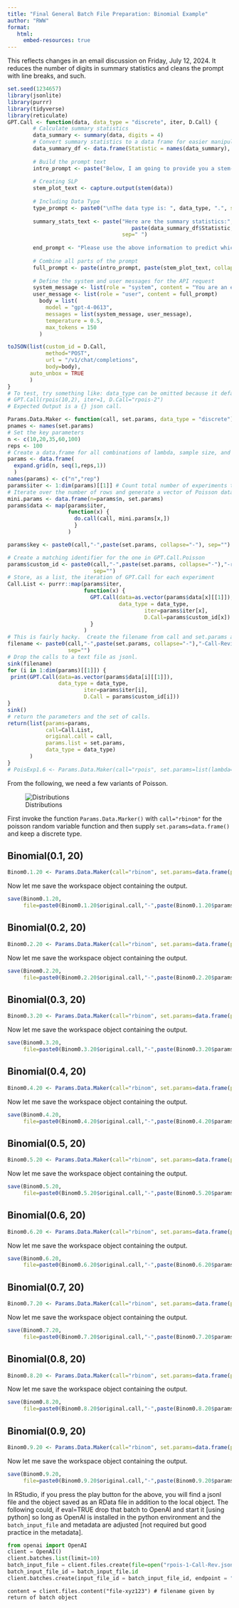 ```yaml
---
title: "Final General Batch File Preparation: Binomial Example"
author: "RWW"
format: 
   html:
     embed-resources: true
---
```


This reflects changes in an email discussion on Friday, July 12, 2024.  It reduces the number of digits in summary statistics and cleans the prompt with line breaks, and such.

```r
set.seed(1234657)
library(jsonlite)
library(purrr)
library(tidyverse)
library(reticulate)
GPT.Call <- function(data, data_type = "discrete", iter, D.Call) {
        # Calculate summary statistics
        data_summary <- summary(data, digits = 4)
        # Convert summary statistics to a data frame for easier manipulation
        data_summary_df <- data.frame(Statistic = names(data_summary), Value = as.vector(data_summary))
        
        # Build the prompt text
        intro_prompt <- paste("Below, I am going to provide you a stem-and-leaf-plot of a variable and the summary statistics for that variable. I would like you to tell me which distribution you think generated the data.", sep="")
        
        # Creating SLP
        stem_plot_text <- capture.output(stem(data))
        
        # Including Data Type
        type_prompt <- paste0("\nThe data type is: ", data_type, ".", sep="")
        
        summary_stats_text <- paste("Here are the summary statistics:",
                                       paste(data_summary_df$Statistic, "=", data_summary_df$Value, collapse = "; "), type_prompt, 
                                    sep=" ")
        
        end_prompt <- "Please use the above information to predict which distribution generated the data. Please do not provide an explanation in your response. Please only state the name of the distribution in one word. Do not include the word 'distribution' following the name of the predicted distribution. Indeed, please read your response after writing it and ensure that you only provide the name of the distribution in your response."
        
        # Combine all parts of the prompt
        full_prompt <- paste(intro_prompt, paste(stem_plot_text, collapse = "\n"), summary_stats_text, end_prompt, sep="\n\n")
        
        # Define the system and user messages for the API request
        system_message <- list(role = "system", content = "You are an expert in statistics and data science.")
        user_message <- list(role = "user", content = full_prompt)
          body = list(
            model = "gpt-4-0613",
            messages = list(system_message, user_message),
            temperature = 0.5,
            max_tokens = 150
          )        

toJSON(list(custom_id = D.Call, 
            method="POST", 
            url = "/v1/chat/completions", 
            body=body), 
       auto_unbox = TRUE
       )
}
# To test, try something like: data_type can be omitted because it defaults to discrete
# GPT.Call(rpois(10,2), iter=1, D.Call="rpois-2")
# Expected Output is a {} json call.
```

```r
Params.Data.Maker <- function(call, set.params, data_type = "discrete") {
pnames <- names(set.params)
# Set the key parameters
n <- c(10,20,35,60,100)
reps <- 100
# Create a data.frame for all combinations of lambda, sample size, and repetition [of lambda sample size]
params <- data.frame(
  expand.grid(n, seq(1,reps,1))
  )
names(params) <- c("n","rep")
params$iter <- 1:dim(params)[[1]] # Count total number of experiments to pass
# Iterate over the number of rows and generate a vector of Poisson data given lambda and size; a tidy for-loop
mini.params <- data.frame(n=params$n, set.params)
params$data <- map(params$iter, 
                   function(x) { 
                     do.call(call, mini.params[x,]) 
                     }
                   )

params$key <- paste0(call,"-",paste(set.params, collapse="-"), sep="")

# Create a matching identifier for the one in GPT.Call.Poisson
params$custom_id <- paste0(call,"-",paste(set.params, collapse="-"),"-request-",params$iter, 
                           sep="")
# Store, as a list, the iteration of GPT.Call for each experiment
Call.List <- purrr::map(params$iter, 
                        function(x) {
                          GPT.Call(data=as.vector(params$data[x][[1]]),
                                   data_type = data_type,
                                           iter=params$iter[x], 
                                           D.Call=params$custom_id[x])
                          }
                        )
# This is fairly hacky.  Create the filename from call and set.params and then use a sink to capture prints of the GPT.Call function.  Because set.parms can be vector-valued, we need to collapse it.
filename <- paste0(call,"-",paste(set.params, collapse="-"),"-Call-Revised.jsonl", 
                   sep="")
# Drop the calls to a text file as jsonl.
sink(filename)
for (i in 1:dim(params)[[1]]) {
 print(GPT.Call(data=as.vector(params$data[i][[1]]), 
                data_type = data_type,
                        iter=params$iter[i], 
                        D.Call = params$custom_id[i]))  
}
sink()
# return the parameters and the set of calls.
return(list(params=params, 
            call=Call.List,
            original.call = call,
            params.list = set.params,
            data_type = data_type)
       )
}
# PoisExp1.6 <- Params.Data.Maker(call="rpois", set.params=list(lambda=1.6))
```

From the following, we need a few variants of Poisson.

![Distributions](./../../Distributions-to-Add.png) 

First invoke the function `Params.Data.Marker()` with `call="rbinom"` for the poisson random variable function and then supply `set.params=data.frame()` and keep a discrete type.

## Binomial(0.1, 20)

```r
Binom0.1.20 <- Params.Data.Maker(call="rbinom", set.params=data.frame(prob=0.1, size=20), data_type = "discrete")
```

Now let me save the workspace object containing the output.

```r
save(Binom0.1.20, 
     file=paste0(Binom0.1.20$original.call,"-",paste(Binom0.1.20$params.list, collapse="-"),".RData", sep=""))
```

## Binomial(0.2, 20)

```r
Binom0.2.20 <- Params.Data.Maker(call="rbinom", set.params=data.frame(prob=0.2, size=20), data_type = "discrete")
```

Now let me save the workspace object containing the output.

```r
save(Binom0.2.20, 
     file=paste0(Binom0.2.20$original.call,"-",paste(Binom0.2.20$params.list, collapse="-"),".RData", sep=""))
```


## Binomial(0.3, 20)

```r
Binom0.3.20 <- Params.Data.Maker(call="rbinom", set.params=data.frame(prob=0.3, size=20), data_type = "discrete")
```

Now let me save the workspace object containing the output.

```r
save(Binom0.3.20, 
     file=paste0(Binom0.3.20$original.call,"-",paste(Binom0.3.20$params.list, collapse="-"),".RData", sep=""))
```

## Binomial(0.4, 20)

```r
Binom0.4.20 <- Params.Data.Maker(call="rbinom", set.params=data.frame(prob=0.4, size=20), data_type = "discrete")
```

Now let me save the workspace object containing the output.

```r
save(Binom0.4.20, 
     file=paste0(Binom0.4.20$original.call,"-",paste(Binom0.4.20$params.list, collapse="-"),".RData", sep=""))
```

## Binomial(0.5, 20)

```r
Binom0.5.20 <- Params.Data.Maker(call="rbinom", set.params=data.frame(prob=0.5, size=20), data_type = "discrete")
```

Now let me save the workspace object containing the output.

```r
save(Binom0.5.20, 
     file=paste0(Binom0.5.20$original.call,"-",paste(Binom0.5.20$params.list, collapse="-"),".RData", sep=""))
```

## Binomial(0.6, 20)

```r
Binom0.6.20 <- Params.Data.Maker(call="rbinom", set.params=data.frame(prob=0.6, size=20), data_type = "discrete")
```

Now let me save the workspace object containing the output.

```r
save(Binom0.6.20, 
     file=paste0(Binom0.6.20$original.call,"-",paste(Binom0.6.20$params.list, collapse="-"),".RData", sep=""))
```

## Binomial(0.7, 20)

```r
Binom0.7.20 <- Params.Data.Maker(call="rbinom", set.params=data.frame(prob=0.7, size=20), data_type = "discrete")
```

Now let me save the workspace object containing the output.

```r
save(Binom0.7.20, 
     file=paste0(Binom0.7.20$original.call,"-",paste(Binom0.7.20$params.list, collapse="-"),".RData", sep=""))
```

## Binomial(0.8, 20)

```r
Binom0.8.20 <- Params.Data.Maker(call="rbinom", set.params=data.frame(prob=0.8, size=20), data_type = "discrete")
```

Now let me save the workspace object containing the output.

```r
save(Binom0.8.20, 
     file=paste0(Binom0.8.20$original.call,"-",paste(Binom0.8.20$params.list, collapse="-"),".RData", sep=""))
```

## Binomial(0.9, 20)

```r
Binom0.9.20 <- Params.Data.Maker(call="rbinom", set.params=data.frame(prob=0.9, size=20), data_type = "discrete")
```

Now let me save the workspace object containing the output.

```r
save(Binom0.9.20, 
     file=paste0(Binom0.9.20$original.call,"-",paste(Binom0.9.20$params.list, collapse="-"),".RData", sep=""))
```

In RStudio, if you press the play button for the above, you will find a jsonl file and the object saved as an RData file in addition to the local object.  The following could, if eval=TRUE drop that batch to OpenAI and start it [using python] so long as OpenAI is installed in the python environment and the `batch_input_file` and metadata are adjusted [not required but good practice in the metadata].  

```python
from openai import OpenAI
client = OpenAI()
client.batches.list(limit=10)
batch_input_file = client.files.create(file=open("rpois-1-Call-Rev.jsonl", "rb"), purpose = "batch")
batch_input_file_id = batch_input_file.id
client.batches.create(input_file_id = batch_input_file_id, endpoint = "/v1/chat/completions", completion_window="24h", metadata = {"description":"poisson [1]"})
```

```
content = client.files.content("file-xyz123") # filename given by return of batch object
```
